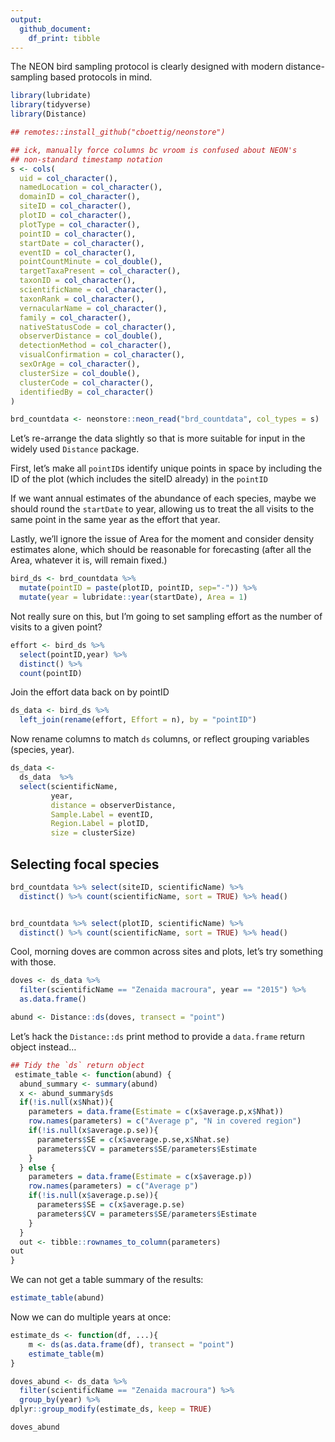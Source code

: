 ```yaml
---
output: 
  github_document:
    df_print: tibble
---
```


The NEON bird sampling protocol is clearly designed with modern distance-sampling
based protocols in mind.  



```r
library(lubridate)
library(tidyverse)
library(Distance)

## remotes::install_github("cboettig/neonstore")
```

```r
## ick, manually force columns bc vroom is confused about NEON's
## non-standard timestamp notation 
s <- cols(
  uid = col_character(),
  namedLocation = col_character(),
  domainID = col_character(),
  siteID = col_character(),
  plotID = col_character(),
  plotType = col_character(),
  pointID = col_character(),
  startDate = col_character(),
  eventID = col_character(),
  pointCountMinute = col_double(),
  targetTaxaPresent = col_character(),
  taxonID = col_character(),
  scientificName = col_character(),
  taxonRank = col_character(),
  vernacularName = col_character(),
  family = col_character(),
  nativeStatusCode = col_character(),
  observerDistance = col_double(),
  detectionMethod = col_character(),
  visualConfirmation = col_character(),
  sexOrAge = col_character(),
  clusterSize = col_double(),
  clusterCode = col_character(),
  identifiedBy = col_character()
)

brd_countdata <- neonstore::neon_read("brd_countdata", col_types = s)
```



Let's re-arrange the data slightly so that is more suitable for input in the widely used `Distance` package.  


First, let's make all `pointID`s identify unique points in space
by including the ID of the plot (which includes the siteID already) 
in the `pointID`  

If we want annual estimates of the abundance of each species, maybe
we should round the `startDate` to year, allowing us to treat the all visits to the same point in the same year as the effort that year.

Lastly, we'll ignore the issue of Area for the moment and consider density estimates alone, which should be reasonable for forecasting (after all the Area, whatever it is, will remain fixed.)

```r
bird_ds <- brd_countdata %>% 
  mutate(pointID = paste(plotID, pointID, sep="-")) %>%
  mutate(year = lubridate::year(startDate), Area = 1)
```


Not really sure on this, but I'm going to set sampling effort as 
the number of visits to a given point?

```r
effort <- bird_ds %>% 
  select(pointID,year) %>% 
  distinct() %>% 
  count(pointID)
```

Join the effort data back on by pointID

```r
ds_data <- bird_ds %>%
  left_join(rename(effort, Effort = n), by = "pointID")
```

Now rename columns to match `ds` columns, or reflect grouping variables (species, year).

```r
ds_data <- 
  ds_data  %>% 
  select(scientificName, 
         year,
         distance = observerDistance, 
         Sample.Label = eventID, 
         Region.Label = plotID, 
         size = clusterSize)
```


 
## Selecting focal species

```r
brd_countdata %>% select(siteID, scientificName) %>%
  distinct() %>% count(scientificName, sort = TRUE) %>% head()


brd_countdata %>% select(plotID, scientificName) %>%
  distinct() %>% count(scientificName, sort = TRUE) %>% head()

```

Cool, morning doves are common across sites and plots, let's try something with those.

```r
doves <- ds_data %>% 
  filter(scientificName == "Zenaida macroura", year == "2015") %>% 
  as.data.frame()
```




```r
abund <- Distance::ds(doves, transect = "point")
```










Let's hack the `Distance::ds` print method to provide a `data.frame` return object instead...


```r

## Tidy the `ds` return object
 estimate_table <- function(abund) {
  abund_summary <- summary(abund)
  x <- abund_summary$ds
  if(!is.null(x$Nhat)){
    parameters = data.frame(Estimate = c(x$average.p,x$Nhat))
    row.names(parameters) = c("Average p", "N in covered region")
    if(!is.null(x$average.p.se)){
      parameters$SE = c(x$average.p.se,x$Nhat.se)
      parameters$CV = parameters$SE/parameters$Estimate
    }
  } else {
    parameters = data.frame(Estimate = c(x$average.p))
    row.names(parameters) = c("Average p")
    if(!is.null(x$average.p.se)){
      parameters$SE = c(x$average.p.se)
      parameters$CV = parameters$SE/parameters$Estimate
    }
  }
  out <- tibble::rownames_to_column(parameters)
out
}
```

We can not get a table summary of the results:

```r
estimate_table(abund)
```

Now we can do multiple years at once: 

```r

estimate_ds <- function(df, ...){
    m <- ds(as.data.frame(df), transect = "point")
    estimate_table(m)
}

doves_abund <- ds_data %>% 
  filter(scientificName == "Zenaida macroura") %>% 
  group_by(year) %>%
dplyr::group_modify(estimate_ds, keep = TRUE)

doves_abund
```

